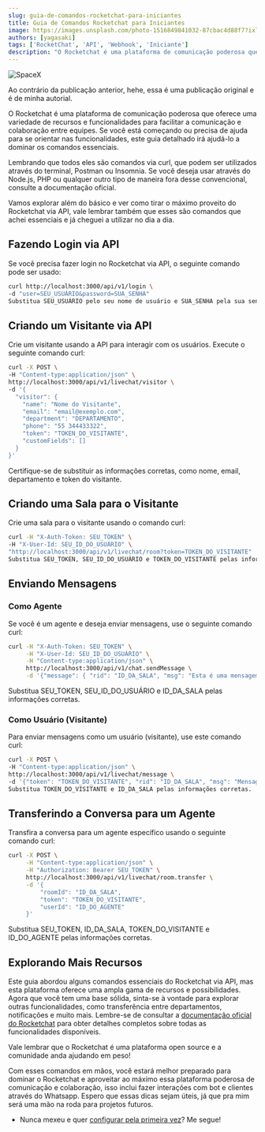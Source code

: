 ```yaml
---
slug: guia-de-comandos-rocketchat-para-iniciantes
title: Guia de Comandos Rocketchat para Iniciantes
image: https://images.unsplash.com/photo-1516849841032-87cbac4d88f7?ixlib=rb-4.0.3&ixid=M3wxMjA3fDB8MHxwaG90by1wYWdlfHx8fGVufDB8fHx8fA%3D%3D&auto=format&fit=crop&w=2070&q=80
authors: [yagasaki]
tags: ['RocketChat', 'API', 'Webhook', 'Iniciante']
description: "O Rocketchat é uma plataforma de comunicação poderosa que oferece uma variedade de recursos e funcionalidades para facilitar a comunicação e colaboração entre equipes. Se você está começando ou precisa de ajuda para se orientar nas funcionalidades ..."
---
```


![](https://images.unsplash.com/photo-1516849841032-87cbac4d88f7?ixlib=rb-4.0.3&ixid=M3wxMjA3fDB8MHxwaG90by1wYWdlfHx8fGVufDB8fHx8fA%3D%3D&auto=format&fit=crop&w=2070&q=80 "SpaceX")

Ao contrário da publicação anterior, hehe, essa é uma publicação original e é de minha autorial.

O Rocketchat é uma plataforma de comunicação poderosa que oferece uma variedade de recursos e funcionalidades para facilitar a comunicação e colaboração entre equipes. Se você está começando ou precisa de ajuda para se orientar nas funcionalidades, este guia detalhado irá ajudá-lo a dominar os comandos essenciais. 

Lembrando que todos eles são comandos via curl, que podem ser utilizados através do terminal, Postman ou Insomnia. Se você deseja usar através do Node.js, PHP ou qualquer outro tipo de maneira fora desse convencional, consulte a documentação oficial.

Vamos explorar além do básico e ver como tirar o máximo proveito do Rocketchat via API, vale lembrar também que esses são comandos que achei essenciais e já cheguei a utilizar no dia a dia.

<!--truncate-->

## Fazendo Login via API
Se você precisa fazer login no Rocketchat via API, o seguinte comando pode ser usado:

``` bash
curl http://localhost:3000/api/v1/login \
-d "user=SEU_USUÁRIO&password=SUA_SENHA"
Substitua SEU_USUÁRIO pelo seu nome de usuário e SUA_SENHA pela sua senha.
```

## Criando um Visitante via API
Crie um visitante usando a API para interagir com os usuários. Execute o seguinte comando curl:

``` bash
curl -X POST \
-H "Content-type:application/json" \
http://localhost:3000/api/v1/livechat/visitor \
-d '{
  "visitor": {
    "name": "Nome do Visitante",
    "email": "email@exemplo.com",
    "department": "DEPARTAMENTO",
    "phone": "55 344433322",
    "token": "TOKEN_DO_VISITANTE",
    "customFields": []
  }
}'
```

Certifique-se de substituir as informações corretas, como nome, email, departamento e token do visitante.

## Criando uma Sala para o Visitante

Crie uma sala para o visitante usando o comando curl:

``` bash
curl -H "X-Auth-Token: SEU_TOKEN" \
-H "X-User-Id: SEU_ID_DO_USUÁRIO" \
"http://localhost:3000/api/v1/livechat/room?token=TOKEN_DO_VISITANTE"
Substitua SEU_TOKEN, SEU_ID_DO_USUÁRIO e TOKEN_DO_VISITANTE pelas informações corretas.
```

## Enviando Mensagens
### Como Agente
Se você é um agente e deseja enviar mensagens, use o seguinte comando curl:

``` bash
curl -H "X-Auth-Token: SEU_TOKEN" \
     -H "X-User-Id: SEU_ID_DO_USUÁRIO" \
     -H "Content-type:application/json" \
     http://localhost:3000/api/v1/chat.sendMessage \
     -d '{"message": { "rid": "ID_DA_SALA", "msg": "Esta é uma mensagem de teste!" }}'
``` 

Substitua SEU_TOKEN, SEU_ID_DO_USUÁRIO e ID_DA_SALA pelas informações corretas.

### Como Usuário (Visitante)
Para enviar mensagens como um usuário (visitante), use este comando curl:

``` bash
curl -X POST \
-H "Content-type:application/json" \
http://localhost:3000/api/v1/livechat/message \
-d '{"token": "TOKEN_DO_VISITANTE", "rid": "ID_DA_SALA", "msg": "Mensagem do visitante via API"}'
Substitua TOKEN_DO_VISITANTE e ID_DA_SALA pelas informações corretas.
```

## Transferindo a Conversa para um Agente
Transfira a conversa para um agente específico usando o seguinte comando curl:

``` bash
curl -X POST \
     -H "Content-type:application/json" \
     -H "Authorization: Bearer SEU_TOKEN" \
     http://localhost:3000/api/v1/livechat/room.transfer \
     -d '{
         "roomId": "ID_DA_SALA",
         "token": "TOKEN_DO_VISITANTE",
         "userId": "ID_DO_AGENTE"
     }'
``` 

Substitua SEU_TOKEN, ID_DA_SALA, TOKEN_DO_VISITANTE e ID_DO_AGENTE pelas informações corretas.

## Explorando Mais Recursos

Este guia abordou alguns comandos essenciais do Rocketchat via API, mas esta plataforma oferece uma ampla gama de recursos e possibilidades. Agora que você tem uma base sólida, sinta-se à vontade para explorar outras funcionalidades, como transferência entre departamentos, notificações e muito mais. Lembre-se de consultar a [documentação oficial do Rocketchat](https://developer.rocket.chat?ref=yagasaki.dev/blog) para obter detalhes completos sobre todas as funcionalidades disponíveis. 

Vale lembrar que o Rocketchat é uma plataforma open source e a comunidade anda ajudando em peso!

Com esses comandos em mãos, você estará melhor preparado para dominar o Rocketchat e aproveitar ao máximo essa plataforma poderosa de comunicação e colaboração, isso inclui fazer interações com bot e clientes através do Whatsapp. Espero que essas dicas sejam úteis, já que pra mim será uma mão na roda para projetos futuros.

- Nunca mexeu e quer [configurar pela primeira vez](https://yagasaki.dev/blog/guia-de-comandos-rocketchat-para-iniciantes)? Me segue!